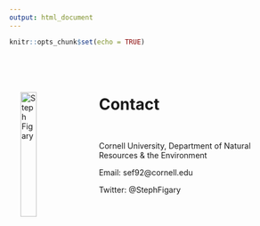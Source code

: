 ```yaml
---
output: html_document
---
```


```r
knitr::opts_chunk$set(echo = TRUE)
```

<br>
<br>

<img src="Figary Stephanie IMG_2711.jpg" alt="Steph Figary" width="24%" align="left" hspace="20" vspace="20">

# **Contact**

<br>

Cornell University, Department of Natural Resources & the Environment

Email: sef92@cornell.edu

Twitter: @StephFigary





